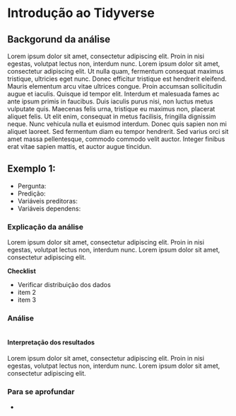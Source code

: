 # Introdução ao Tidyverse

## Backgorund da análise

Lorem ipsum dolor sit amet, consectetur adipiscing elit. Proin in nisi egestas, volutpat lectus non, interdum nunc. Lorem ipsum dolor sit amet, consectetur adipiscing elit. Ut nulla quam, fermentum consequat maximus tristique, ultricies eget nunc. Donec efficitur tristique est hendrerit eleifend. Mauris elementum arcu vitae ultrices congue. Proin accumsan sollicitudin augue et iaculis. Quisque id tempor elit. Interdum et malesuada fames ac ante ipsum primis in faucibus. Duis iaculis purus nisi, non luctus metus vulputate quis. Maecenas felis urna, tristique eu maximus non, placerat aliquet felis. Ut elit enim, consequat in metus facilisis, fringilla dignissim neque. Nunc vehicula nulla et euismod interdum. Donec quis sapien non mi aliquet laoreet. Sed fermentum diam eu tempor hendrerit. Sed varius orci sit amet massa pellentesque, commodo commodo velit auctor. Integer finibus erat vitae sapien mattis, et auctor augue tincidun.

## Exemplo 1: 

* Pergunta: 
* Predição: 
* Variáveis preditoras:
* Variáveis dependens:

### Explicação da análise

Lorem ipsum dolor sit amet, consectetur adipiscing elit. Proin in nisi egestas, volutpat lectus non, interdum nunc. Lorem ipsum dolor sit amet, consectetur adipiscing elit.

**Checklist**

* Verificar distribuição dos dados  
* item 2  
* item 3  

### Análise

```r

```

#### Interpretação dos resultados

Lorem ipsum dolor sit amet, consectetur adipiscing elit. Proin in nisi egestas, volutpat lectus non, interdum nunc. Lorem ipsum dolor sit amet, consectetur adipiscing elit.

### Para se aprofundar

* 
